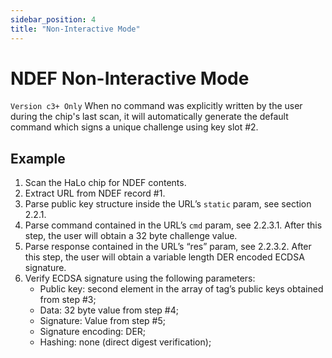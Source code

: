 ```yaml
---
sidebar_position: 4
title: "Non-Interactive Mode"
---
```


# NDEF Non-Interactive Mode

`Version c3+ Only` When no command was explicitly written by the user during the chip's last scan, it will automatically generate the default command which signs a unique challenge using key slot #2.

## Example

1. Scan the HaLo chip for NDEF contents.
2. Extract URL from NDEF record #1.
3. Parse public key structure inside the URL’s `static` param, see section 2.2.1.
4. Parse command contained in the URL’s `cmd` param, see 2.2.3.1. After this step, the user will obtain a 32 byte challenge value.
5. Parse response contained in the URL’s “res” param, see 2.2.3.2. After this step, the user will obtain a variable length DER encoded ECDSA signature.
6. Verify ECDSA signature using the following parameters:
    - Public key: second element in the array of tag’s public keys obtained from step #3;
    - Data: 32 byte value from step #4;
    - Signature: Value from step #5;
    - Signature encoding: DER;
    - Hashing: none (direct digest verification);